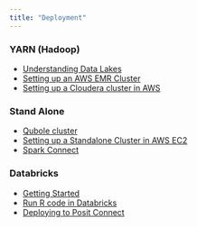 ```yaml
---
title: "Deployment"
---
```


::: {layout-ncol="2"}
::: {style="display: block;"}
### YARN (Hadoop)

- [Understanding Data Lakes](/deployment/data-lakes.qmd)
- [Setting up an AWS EMR Cluster](/deployment/yarn-cluster-emr.qmd) 
- [Setting up a Cloudera cluster in AWS](/deployment/cloudera-aws.qmd)
:::
::: {style="display: block;"}
### Stand Alone

- [Qubole cluster](/deployment/qubole-overview.qmd)
- [Setting up a Standalone Cluster in AWS EC2](/deployment/stand-alone-aws.qmd)
- [Spark Connect](/deployment/spark-connect.qmd)
    
### Databricks
- [Getting Started](/deployment/databricks-connect.qmd)    
- [Run R code in Databricks](/deployment/databricks-connect-udfs.qmd)
- [Deploying to Posit Connect](/deployment/databricks-posit-connect.qmd)
:::
:::
